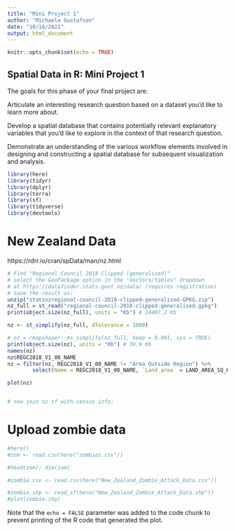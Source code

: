 ```yaml
---
title: "Mini Project 1"
author: "Michaela Gustafson"
date: "10/16/2021"
output: html_document
---
```


```r
knitr::opts_chunk$set(echo = TRUE)
```

## Spatial Data in R: Mini Project 1

The goals for this phase of your final project are:

Articulate an interesting research question based on a dataset you’d like to learn more about.

Develop a spatial database that contains potentially relevant explanatory variables that you’d like to explore in the context of that research question.

Demonstrate an understanding of the various workflow elements involved in designing and constructing a spatial database for subsequent visualization and analysis.

```r
library(here)
library(tidyr)
library(dplyr)
library(terra)
library(sf)
library(tidyverse)
library(devtools)

```
# New Zealand Data

https://rdrr.io/cran/spData/man/nz.html

```r
# Find "Regional Council 2018 Clipped (generalised)"
# select the GeoPackage option in the "Vectors/tables" dropdown
# at https://datafinder.stats.govt.nz/data/ (requires registration)
# Save the result as:
unzip("statsnzregional-council-2018-clipped-generalised-GPKG.zip")
nz_full = st_read("regional-council-2018-clipped-generalised.gpkg")
print(object.size(nz_full), units = "Kb") # 14407.2 Kb

nz <- st_simplify(nz_full, dTolerance = 1000)

# nz = rmapshaper::ms_simplify(nz_full, keep = 0.001, sys = TRUE)
print(object.size(nz), units = "Kb") # 39.9 Kb
names(nz)
nz$REGC2018_V1_00_NAME
nz = filter(nz, REGC2018_V1_00_NAME != "Area Outside Region") %>%
        select(Name = REGC2018_V1_00_NAME, `Land_area` = LAND_AREA_SQ_KM)

plot(nz)


# now join nz sf with census info:

```


# Upload zombie data

```r
#here()
#zom <- read.csv(here("zombies.csv"))

#head(zom); dim(zom)

#zombie.csv <- read.csv(here("New_Zealand_Zombie_Attack_Data.csv"))

#zombie.shp <- read_sf(here("New_Zealand_Zombie_Attack_Data.shp"))
#plot(zombie.shp)

```

Note that the `echo = FALSE` parameter was added to the code chunk to prevent printing of the R code that generated the plot.
